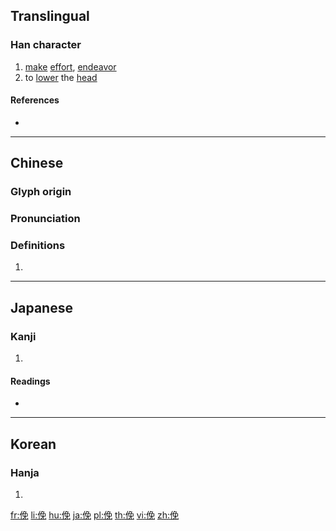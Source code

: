 {{character info/new}}
==Translingual==

===Han character===
{{Han char|rn=9|rad=人|as=07|sn=9|four=27216|canj=ONAU|ids=⿰亻免}}

# [[make]] [[effort]], [[endeavor]]
# to [[lower]] the [[head]]

====References====
* {{Han ref|kx=0105.150|dkj=00700|dj=0222.040|hdz=10164.050|uh=4FDB|ud=20443|bh=CDE9|bd=52713}}

----

==Chinese==
{{zh-forms}}

===Glyph origin===
{{Han etym}}

===Pronunciation===
{{zh-pron
|m=fǔ
|c=fu2,min5
|mc=y
|oc=y
|ma=
|cat=v
}}

===Definitions===
{{zh-hanzi}}

# {{rfdef|lang=zh}}

----

==Japanese==

===Kanji===
{{ja-kanji|grade=|rs=人07}}

# {{defn|lang=ja|sort=人07}}

====Readings====
* {{ja-readings|on=[[べん]] (ben), [[めん]] (men), [[ふ]] (fu)|kun=[[ふせる]] (fuseru)}}

----

==Korean==

===Hanja===
{{ko-hanja|hangeul=면|rv=myeon|mr=myŏn}}

# {{defn|lang=ko|sort=人07}}

[[fr:俛]]
[[li:俛]]
[[hu:俛]]
[[ja:俛]]
[[pl:俛]]
[[th:俛]]
[[vi:俛]]
[[zh:俛]]